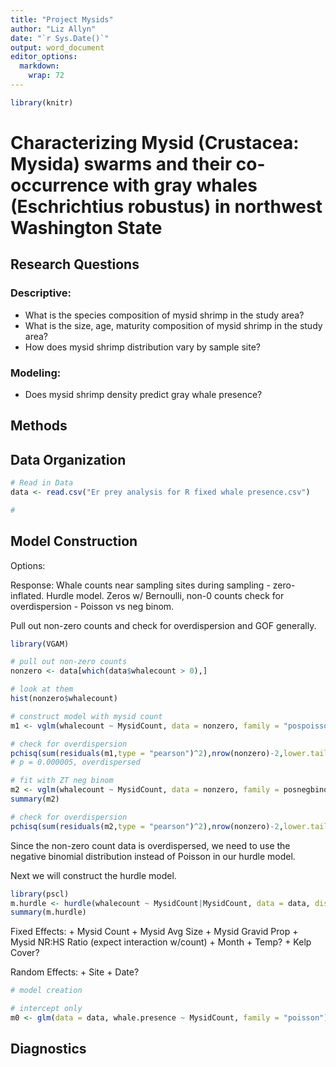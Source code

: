 ```yaml
---
title: "Project Mysids"
author: "Liz Allyn"
date: "`r Sys.Date()`"
output: word_document
editor_options: 
  markdown: 
    wrap: 72
---
```


```r
library(knitr)
```

# Characterizing Mysid (Crustacea: Mysida) swarms and their co-occurrence with gray whales (Eschrichtius robustus) in northwest Washington State

## Research Questions

### Descriptive:

-   What is the species composition of mysid shrimp in the study area?
-   What is the size, age, maturity composition of mysid shrimp in the
    study area?
-   How does mysid shrimp distribution vary by sample site?

### Modeling:

-   Does mysid shrimp density predict gray whale presence?

## Methods

## Data Organization

```r
# Read in Data
data <- read.csv("Er prey analysis for R fixed whale presence.csv")

#


```

## Model Construction

Options:

Response: 
Whale counts near sampling sites during sampling - zero-inflated. Hurdle model.
Zeros w/ Bernoulli, non-0 counts check for overdispersion - Poisson vs neg binom.

Pull out non-zero counts and check for overdispersion and GOF generally.

```r
library(VGAM)

# pull out non-zero counts
nonzero <- data[which(data$whalecount > 0),]

# look at them
hist(nonzero$whalecount)

# construct model with mysid count
m1 <- vglm(whalecount ~ MysidCount, data = nonzero, family = "pospoisson")

# check for overdispersion
pchisq(sum(residuals(m1,type = "pearson")^2),nrow(nonzero)-2,lower.tail = FALSE)
# p = 0.000005, overdispersed

# fit with ZT neg binom
m2 <- vglm(whalecount ~ MysidCount, data = nonzero, family = posnegbinomial)
summary(m2)

# check for overdispersion
pchisq(sum(residuals(m2,type = "pearson")^2),nrow(nonzero)-2,lower.tail = FALSE)
```

Since the non-zero count data is overdispersed, we need to use the negative binomial distribution instead of Poisson in our hurdle model.

Next we will construct the hurdle model.

```r
library(pscl)
m.hurdle <- hurdle(whalecount ~ MysidCount|MysidCount, data = data, dist = "negbin")
summary(m.hurdle)
```


Fixed Effects: 
+ Mysid Count 
+ Mysid Avg Size 
+ Mysid Gravid Prop 
+ Mysid NR:HS Ratio (expect interaction w/count) 
+ Month 
+ Temp?
+ Kelp Cover?

Random Effects: 
+ Site 
+ Date?

```r
# model creation

# intercept only
m0 <- glm(data = data, whale.presence ~ MysidCount, family = "poisson")
```

## Diagnostics

```r

```
